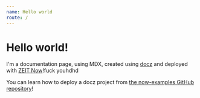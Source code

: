 ```yaml
---
name: Hello world
route: /
---
```


# Hello world!

I'm a documentation page, using MDX, created using [docz](https://docz.site) and deployed with [ZEIT Now](https://zeit.co/now)!fuck youhdhd

You can learn how to deploy a docz project from [the now-examples GitHub repository](https://github.com/zeit/now-examples/tree/master/docz)!

